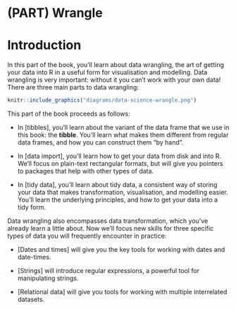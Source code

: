 # (PART) Wrangle {-}

# Introduction {#wrangle-intro}

In this part of the book, you'll learn about data wrangling, the art of getting your data into R in a useful form for visualisation and modelling. Data wrangling is very important: without it you can't work with your own data! There are three main parts to data wrangling:

```r
knitr::include_graphics("diagrams/data-science-wrangle.png")
```

This part of the book proceeds as follows:

*   In [tibbles], you'll learn about the variant of the data frame that we use
    in this book: the __tibble__.  You'll learn what makes them different
    from regular data frames, and how you can construct them "by hand".

*   In [data import], you'll learn how to get your data from disk and into R.
    We'll focus on plain-text rectangular formats, but will give you pointers 
    to packages that help with other types of data.

*   In [tidy data], you'll learn about tidy data, a consistent way of storing
    your data that makes transformation, visualisation, and modelling easier.
    You'll learn the underlying principles, and how to get your data into a 
    tidy form.

Data wrangling also encompasses data transformation, which you've already learn a little about. Now we'll focus new skills for three specific types of data you will frequently encounter in practice:

*   [Dates and times] will give you the key tools for working with 
    dates and date-times.
    
*   [Strings] will introduce regular expressions, a powerful tool for
    manipulating strings.
    
*   [Relational data] will give you tools for working with multiple
    interrelated datasets.
